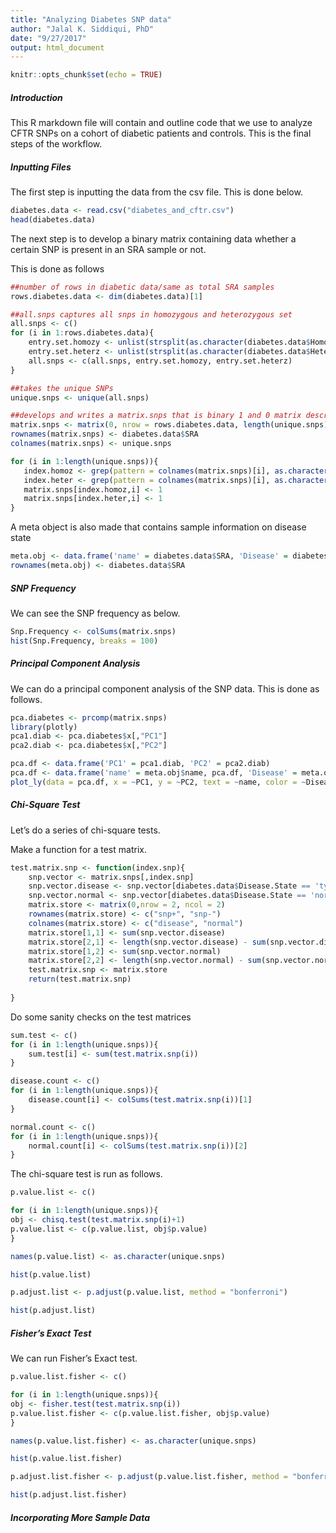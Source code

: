 ```yaml
---
title: "Analyzing Diabetes SNP data"
author: "Jalal K. Siddiqui, PhD"
date: "9/27/2017"
output: html_document
---
```


```r
knitr::opts_chunk$set(echo = TRUE)
```

##### Introduction

This R markdown file will contain and outline code that we use to analyze CFTR SNPs on a cohort of diabetic patients and controls.  This is the final steps of the workflow.   

##### Inputting Files

The first step is inputting the data from the csv file.  This is done below.  

```r
diabetes.data <- read.csv("diabetes_and_cftr.csv")
head(diabetes.data)
```

The next step is to develop a binary matrix containing data whether a certain SNP is present in an SRA sample or not.  

This is done as follows

```r

##number of rows in diabetic data/same as total SRA samples
rows.diabetes.data <- dim(diabetes.data)[1]

##all.snps captures all snps in homozygous and heterozygous set
all.snps <- c()
for (i in 1:rows.diabetes.data){
    entry.set.homozy <- unlist(strsplit(as.character(diabetes.data$Homozygous.SNPs[i]), split = ";"))
    entry.set.heterz <- unlist(strsplit(as.character(diabetes.data$Heterozygous.SNPs[i]), split = ";"))
    all.snps <- c(all.snps, entry.set.homozy, entry.set.heterz)
}

##takes the unique SNPs
unique.snps <- unique(all.snps)

##develops and writes a matrix.snps that is binary 1 and 0 matrix describing whether a SNP is present or absent in a particular SRA sample
matrix.snps <- matrix(0, nrow = rows.diabetes.data, length(unique.snps))
rownames(matrix.snps) <- diabetes.data$SRA
colnames(matrix.snps) <- unique.snps

for (i in 1:length(unique.snps)){
   index.homoz <- grep(pattern = colnames(matrix.snps)[i], as.character(diabetes.data$Homozygous.SNPs))
   index.heter <- grep(pattern = colnames(matrix.snps)[i], as.character(diabetes.data$Heterozygous.SNPs))
   matrix.snps[index.homoz,i] <- 1
   matrix.snps[index.heter,i] <- 1
}


```

A meta object is also made that contains sample information on disease state

```r
meta.obj <- data.frame('name' = diabetes.data$SRA, 'Disease' = diabetes.data$Disease.State)
rownames(meta.obj) <- diabetes.data$SRA
```

##### SNP Frequency

We can see the SNP frequency as below.  

```r
Snp.Frequency <- colSums(matrix.snps)
hist(Snp.Frequency, breaks = 100)
```

##### Principal Component Analysis

We can do a principal component analysis of the SNP data.  This is done as follows.  

```r
pca.diabetes <- prcomp(matrix.snps)
library(plotly)
pca1.diab <- pca.diabetes$x[,"PC1"]
pca2.diab <- pca.diabetes$x[,"PC2"]

pca.df <- data.frame('PC1' = pca1.diab, 'PC2' = pca2.diab)
pca.df <- data.frame('name' = meta.obj$name, pca.df, 'Disease' = meta.obj$Disease)
plot_ly(data = pca.df, x = ~PC1, y = ~PC2, text = ~name, color = ~Disease, colors = c("black", "red"))
```

##### Chi-Square Test

Let's do a series of chi-square tests.

Make a function for a test matrix.  

```r
test.matrix.snp <- function(index.snp){
    snp.vector <- matrix.snps[,index.snp]
    snp.vector.disease <- snp.vector[diabetes.data$Disease.State == 'type ii diabetes mellitus']
    snp.vector.normal <- snp.vector[diabetes.data$Disease.State == 'normal']
    matrix.store <- matrix(0,nrow = 2, ncol = 2)
    rownames(matrix.store) <- c("snp+", "snp-")
    colnames(matrix.store) <- c("disease", "normal")
    matrix.store[1,1] <- sum(snp.vector.disease)
    matrix.store[2,1] <- length(snp.vector.disease) - sum(snp.vector.disease)
    matrix.store[1,2] <- sum(snp.vector.normal)
    matrix.store[2,2] <- length(snp.vector.normal) - sum(snp.vector.normal)
    test.matrix.snp <- matrix.store
    return(test.matrix.snp)
    
}
```

Do some sanity checks on the test matrices

```r
sum.test <- c()
for (i in 1:length(unique.snps)){
    sum.test[i] <- sum(test.matrix.snp(i))
}

disease.count <- c()
for (i in 1:length(unique.snps)){
    disease.count[i] <- colSums(test.matrix.snp(i))[1]
}

normal.count <- c()
for (i in 1:length(unique.snps)){
    normal.count[i] <- colSums(test.matrix.snp(i))[2]
}

```


The chi-square test is run as follows.  

```r
p.value.list <- c()

for (i in 1:length(unique.snps)){
obj <- chisq.test(test.matrix.snp(i)+1)
p.value.list <- c(p.value.list, obj$p.value)
}

names(p.value.list) <- as.character(unique.snps)

hist(p.value.list)

p.adjust.list <- p.adjust(p.value.list, method = "bonferroni")

hist(p.adjust.list)
```

##### Fisher's Exact Test

We can run Fisher's Exact test.  

```r
p.value.list.fisher <- c()

for (i in 1:length(unique.snps)){
obj <- fisher.test(test.matrix.snp(i))
p.value.list.fisher <- c(p.value.list.fisher, obj$p.value)
}

names(p.value.list.fisher) <- as.character(unique.snps)

hist(p.value.list.fisher)

p.adjust.list.fisher <- p.adjust(p.value.list.fisher, method = "bonferroni")

hist(p.adjust.list.fisher)
```

##### Incorporating More Sample Data


